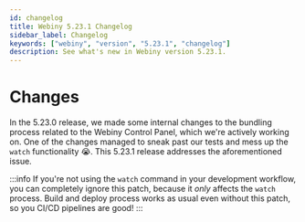 ```yaml
---
id: changelog
title: Webiny 5.23.1 Changelog
sidebar_label: Changelog
keywords: ["webiny", "version", "5.23.1", "changelog"]
description: See what's new in Webiny version 5.23.1.
---
```


# Changes

In the 5.23.0 release, we made some internal changes to the bundling process related to the Webiny Control Panel, which we're actively working on. One of the changes managed to sneak past our tests and mess up the `watch` functionality :sob:. This 5.23.1 release addresses the aforementioned issue.

:::info
If you're not using the `watch` command in your development workflow, you can completely ignore this patch, because it _only_ affects the `watch` process. Build and deploy process works as usual even without this patch, so you CI/CD pipelines are good!
:::
